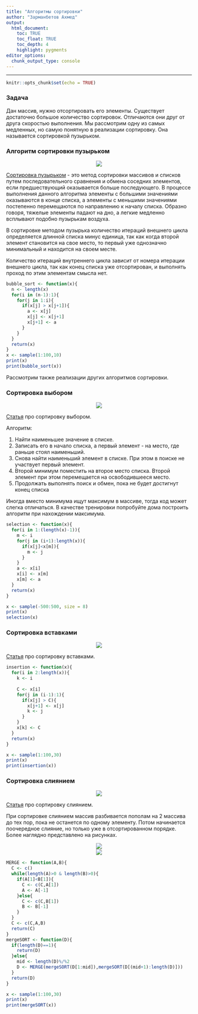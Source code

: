 ```yaml
---
title: "Алгоритмы сортировки"
author: "Зарманбетов Ахмед"
output: 
  html_document:
    toc: TRUE
    toc_float: TRUE
    toc_depth: 4
    highlight: pygments
editor_options: 
  chunk_output_type: console
---
```

---
```r
knitr::opts_chunk$set(echo = TRUE)
```

### Задача

Дан массив, нужно отсортировать его элементы. Существует достаточно большое количество сортировок. Отличаются они друг от друга скоростью выполнения. Мы рассмотрим одну из самых медленных, но самую понятную в реализации сортировку. Она называется сортировкой пузырьком.

### Алгоритм сортировки пузырьком

<center>
![](images/bubble.gif)
</center>

[Сортировка пузырьком](https://ru.wikipedia.org/wiki/Сортировка_пузырьком) - это метод сортировки массивов и списков путем последовательного сравнения и обмена соседних элементов, если предшествующий оказывается больше последующего. В процессе выполнения данного алгоритма элементы с большими значениями оказываются в конце списка, а элементы с меньшими значениями постепенно перемещаются по направлению к началу списка. Образно говоря, тяжелые элементы падают на дно, а легкие медленно всплывают подобно пузырькам воздуха.

В сортировке методом пузырька количество итераций внешнего цикла определяется длинной списка минус единица, так как когда второй элемент становится на свое место, то первый уже однозначно минимальный и находится на своем месте.

Количество итераций внутреннего цикла зависит от номера итерации внешнего цикла, так как конец списка уже отсортирован, и выполнять проход по этим элементам смысла нет.

```r
bubble_sort <- function(x){
  n <- length(x)
  for(i in (n-1):1){
    for(j in 1:i){
      if(x[j] > x[j+1]){
        a <- x[j]
        x[j] <- x[j+1]
        x[j+1] <- a
      }
    }
  }
  return(x)
}
x <- sample(1:100,10)
print(x)
print(bubble_sort(x))
```

Рассмотрим также реализации других алгоритмов сортировки.

### Сортировка выбором

<center>
![](images/selection.gif)
</center>

[Статья](https://ru.wikipedia.org/wiki/Сортировка_выбором) про сортировку выбором.

Алгоритм:

1. Найти наименьшее значение в списке.
2. Записать его в начало списка, а первый элемент - на место, где раньше стоял наименьший.
3. Снова найти наименьший элемент в списке. При этом в поиске не участвует первый элемент.
4. Второй минимум поместить на второе место списка. Второй элемент при этом перемещается на освободившееся место.
5. Продолжать выполнять поиcк и обмен, пока не будет достигнут конец списка

Иногда вместо минимума ищут максимум в массиве, тогда код может слегка отличаться. В качестве тренировки попробуйте дома построить алгоритм при нахождении максимума. 

```r
selection <- function(x){
  for(i in 1:(length(x)-1)){
    m <- i
    for(j in (i+1):length(x)){
      if(x[j]<x[m]){
        m <- j
      }
    }
    a <- x[i]
    x[i] <- x[m]
    x[m] <- a
  }
  return(x)
}

x <- sample(-500:500, size = 8)
print(x)
selection(x)
```

### Сортировка вставками

<center>
![](images/insertion.gif)
</center>

[Статья](https://ru.wikipedia.org/wiki/Сортировка_вставками) про сортировку вставками.

```r
insertion <- function(x){
  for(i in 2:length(x)){
    k <- i
    
    C <- x[i]
    for(j in (i-1):1){
      if(x[j] > C){
        x[j+1] <- x[j]
        k <- j
      }
    }
    x[k] <- C
  }
  return(x)
}

x <- sample(1:100,30)
print(x)
print(insertion(x))
```

### Сортировка слиянием

<center>
![](images/merge.gif)
</center>

[Статья](https://ru.wikipedia.org/wiki/Сортировка_слиянием) про сортировку слиянием.

При сортировке слиянием массив разбивается пополам на 2 массива до тех пор, пока не останется по одному элементу. Потом начинается поочередное слияние, но только уже в отсортированном порядке. Более наглядно представлено на рисунках.

<center>
![](images/pic1.png)
</center>

<center>
![](images/pic2.png)
</center>

```r
MERGE <- function(A,B){ 
  C <- c() 
  while(length(A)>0 & length(B)>0){ 
    if(A[1]<B[1]){ 
      C <- c(C,A[1]) 
      A <- A[-1] 
    }else{ 
      C <- c(C,B[1]) 
      B <- B[-1] 
    } 
  } 
  C <- c(C,A,B) 
  return(C) 
} 
mergeSORT <- function(D){ 
  if(length(D)==1){ 
    return(D) 
  }else{ 
    mid <- length(D)%/%2 
    D <- MERGE(mergeSORT(D[1:mid]),mergeSORT(D[(mid+1):length(D)])) 
  } 
  return(D) 
}

x <- sample(1:100,30)
print(x)
print(mergeSORT(x))
```
